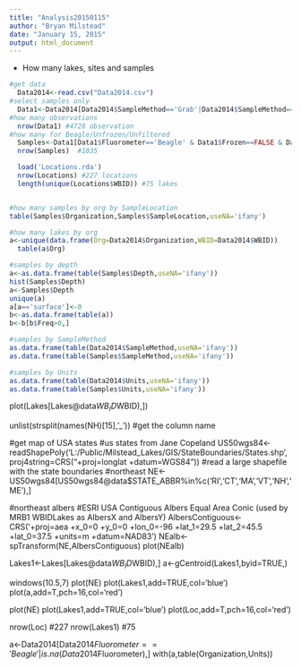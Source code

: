 ```yaml
---
title: "Analysis20150115"
author: "Bryan Milstead"
date: "January 15, 2015"
output: html_document
---
```

<!---
use these command instead of the knit icon if you want the data and work loaded into the R workspace
  library(knitr)
      a<-getwd()
        if(substr(a,nchar(a)-8,nchar(a))=='Reg1Cyano')  {setwd('./Data2014/')
          } else {if(substr(a,nchar(a)-7,nchar(a))!='Reg1Cyano') print('WARNING: Wrong Working Directory')}
  knit('Analysis20150115.rmd')
  -->

* How many lakes, sites and samples

```r
#get data
  Data2014<-read.csv("Data2014.csv")
#select samples only  
  Data1<-Data2014[Data2014$SampleMethod=='Grab'|Data2014$SampleMethod=='VanDorn'|Data2014$SampleMethod=='Integrated',]
#how many observations
  nrow(Data1) #4728 observation
#how many for Beagle/Unfrozen/Unfiltered
  Samples<-Data1[Data1$Fluorometer=='Beagle' & Data1$Frozen==FALSE & Data1$Filtered==FALSE,]
  nrow(Samples)  #1035

  load('Locations.rda')
  nrow(Locations) #227 locations
  length(unique(Locations$WBID)) #75 lakes


#how many samples by org by SampleLocation
table(Samples$Organization,Samples$SampleLocation,useNA='ifany')

#how many lakes by org
a<-unique(data.frame(Org=Data2014$Organization,WBID=Data2014$WBID))
  table(a$Org)

#samples by depth
a<-as.data.frame(table(Samples$Depth,useNA='ifany'))
hist(Samples$Depth)
a<-Samples$Depth
unique(a)
a[a=='surface']<-0
b<-as.data.frame(table(a))
b<-b[b$Freq>0,]

#samples by SampleMethod
as.data.frame(table(Data2014$SampleMethod,useNA='ifany'))
as.data.frame(table(Samples$SampleMethod,useNA='ifany'))

#samples by Units
as.data.frame(table(Data2014$Units,useNA='ifany'))
as.data.frame(table(Samples$Units,useNA='ifany'))


```
 
  
  plot(Lakes[Lakes@data$WB_ID%in%unique(Locations$WBID),])
  
  
unlist(strsplit(names(NH)[15],'_')) #get the column name
  

  
 

 
#get map of USA states
  #us states from Jane Copeland
  US50wgs84<- readShapePoly('L:/Public/Milstead_Lakes/GIS/StateBoundaries/States.shp', 
                         proj4string=CRS("+proj=longlat +datum=WGS84"))   #read a large shapefile with the state boundaries
  #northeast
  NE<-US50wgs84[US50wgs84@data$STATE_ABBR%in%c('RI','CT','MA','VT','NH','ME'),]
  
  #northeast albers
    #ESRI USA Contiguous Albers Equal Area Conic (used by MRB1 WBIDLakes as AlbersX and AlbersY)
      AlbersContiguous<-CRS('+proj=aea +x_0=0 +y_0=0 +lon_0=-96 +lat_1=29.5 +lat_2=45.5 +lat_0=37.5 +units=m +datum=NAD83')
    NEalb<-spTransform(NE,AlbersContiguous)
      plot(NEalb)
 
  
  Lakes1<-Lakes[Lakes@data$WB_ID%in%unique(WBID$WBID),]
  a<-gCentroid(Lakes1,byid=TRUE,)
  
  windows(10.5,7)
  plot(NE)
  plot(Lakes1,add=TRUE,col='blue')
  plot(a,add=T,pch=16,col='red')
  
  plot(NE)
  plot(Lakes1,add=TRUE,col='blue')
  plot(Loc,add=T,pch=16,col='red')

nrow(Loc) #227
nrow(Lakes1)  #75


a<-Data2014[Data2014$Fluorometer=='Beagle'|is.na(Data2014$Fluorometer),]
with(a,table(Organization,Units))
